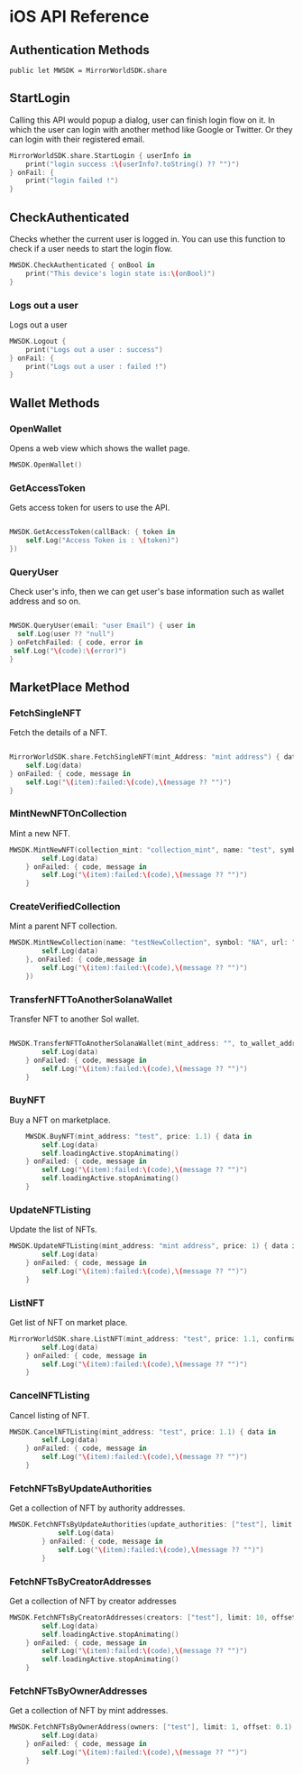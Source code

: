 
# iOS API Reference

## Authentication Methods

`public let MWSDK = MirrorWorldSDK.share`

## StartLogin

Calling this API would popup a dialog, user can finish login flow on it. In which the user can login with another method like Google or Twitter. Or they can login with their registered email.

```swift
MirrorWorldSDK.share.StartLogin { userInfo in
    print("login success :\(userInfo?.toString() ?? "")")
} onFail: {
    print("login failed !")
}
```

## CheckAuthenticated

Checks whether the current user is logged in. You can use this function to check if a user needs to start the login flow.

```swift
MWSDK.CheckAuthenticated { onBool in
    print("This device's login state is:\(onBool)")
}
```

### Logs out a user
Logs out a user

```swift
MWSDK.Logout {
    print("Logs out a user : success")
} onFail: {
    print("Logs out a user : failed !")
}
```

## Wallet Methods

### OpenWallet

Opens a web view which shows the wallet page.

```swift
MWSDK.OpenWallet()
```

### GetAccessToken

Gets access token for users to use the API.

```swift

MWSDK.GetAccessToken(callBack: { token in
    self.Log("Access Token is : \(token)")
})

```

### QueryUser

Check user's info, then we can get user's base information such as wallet address and so on.

```swift

MWSDK.QueryUser(email: "user Email") { user in
  self.Log(user ?? "null")
} onFetchFailed: { code, error in
 self.Log("\(code):\(error)")
}

```

## MarketPlace Method

### FetchSingleNFT

Fetch the details of a NFT.

```swift

MirrorWorldSDK.share.FetchSingleNFT(mint_Address: "mint address") { data in
    self.Log(data)
} onFailed: { code, message in
    self.Log("\(item):failed:\(code),\(message ?? "")")
}

```

### MintNewNFTOnCollection

Mint a new NFT.

```swift
MWSDK.MintNewNFT(collection_mint: "collection_mint", name: "test", symbol: "NA", url: "", seller_fee_basis_points: 100, confirmation: "finalized") { data in
        self.Log(data)
    } onFailed: { code, message in
        self.Log("\(item):failed:\(code),\(message ?? "")")
    }

```

### CreateVerifiedCollection

Mint a parent NFT collection.

```swift
MWSDK.MintNewCollection(name: "testNewCollection", symbol: "NA", url: "https://market-assets.mirrorworld.fun/gen1/1.json", confirmation: "finalized", seller_fee_basis_points: 200, onSuccess: { data in
        self.Log(data)
    }, onFailed: { code,message in
        self.Log("\(item):failed:\(code),\(message ?? "")")
    })
```


### TransferNFTToAnotherSolanaWallet

Transfer NFT to another Sol wallet.

```swift

MWSDK.TransferNFTToAnotherSolanaWallet(mint_address: "", to_wallet_address: "", confirmation: "") { data in
        self.Log(data)
    } onFailed: { code, message in
        self.Log("\(item):failed:\(code),\(message ?? "")")
    }

```

### BuyNFT

Buy a NFT on marketplace.

```swift
    MWSDK.BuyNFT(mint_address: "test", price: 1.1) { data in
        self.Log(data)
        self.loadingActive.stopAnimating()
    } onFailed: { code, message in
        self.Log("\(item):failed:\(code),\(message ?? "")")
        self.loadingActive.stopAnimating()
    }

```

### UpdateNFTListing

Update the list of NFTs.

```swift
MWSDK.UpdateNFTListing(mint_address: "mint address", price: 1) { data in
        self.Log(data)
    } onFailed: { code, message in
        self.Log("\(item):failed:\(code),\(message ?? "")")
    }
```

### ListNFT

Get list of NFT on market place.

```swift
MirrorWorldSDK.share.ListNFT(mint_address: "test", price: 1.1, confirmation: "finalized") { data in
        self.Log(data)
    } onFailed: { code, message in
        self.Log("\(item):failed:\(code),\(message ?? "")")
    }
```

### CancelNFTListing

Cancel listing of NFT.

```swift
MWSDK.CancelNFTListing(mint_address: "test", price: 1.1) { data in
        self.Log(data)
    } onFailed: { code, message in
        self.Log("\(item):failed:\(code),\(message ?? "")")
    }
```

### FetchNFTsByUpdateAuthorities

Get a collection of NFT by authority addresses.

```swift
MWSDK.FetchNFTsByUpdateAuthorities(update_authorities: ["test"], limit: 10, offset: 0.1) { data in
            self.Log(data)
        } onFailed: { code, message in
            self.Log("\(item):failed:\(code),\(message ?? "")")
        }
```

### FetchNFTsByCreatorAddresses

Get a collection of NFT by creator addresses

```swift
MWSDK.FetchNFTsByCreatorAddresses(creators: ["test"], limit: 10, offset: 0.1) { data in
        self.Log(data)
        self.loadingActive.stopAnimating()
    } onFailed: { code, message in
        self.Log("\(item):failed:\(code),\(message ?? "")")
        self.loadingActive.stopAnimating()
    }
```

### FetchNFTsByOwnerAddresses

Get a collection of NFT by mint addresses.

```swift
MWSDK.FetchNFTsByOwnerAddress(owners: ["test"], limit: 1, offset: 0.1) { data in
        self.Log(data)
    } onFailed: { code, message in
        self.Log("\(item):failed:\(code),\(message ?? "")")
    }
```
